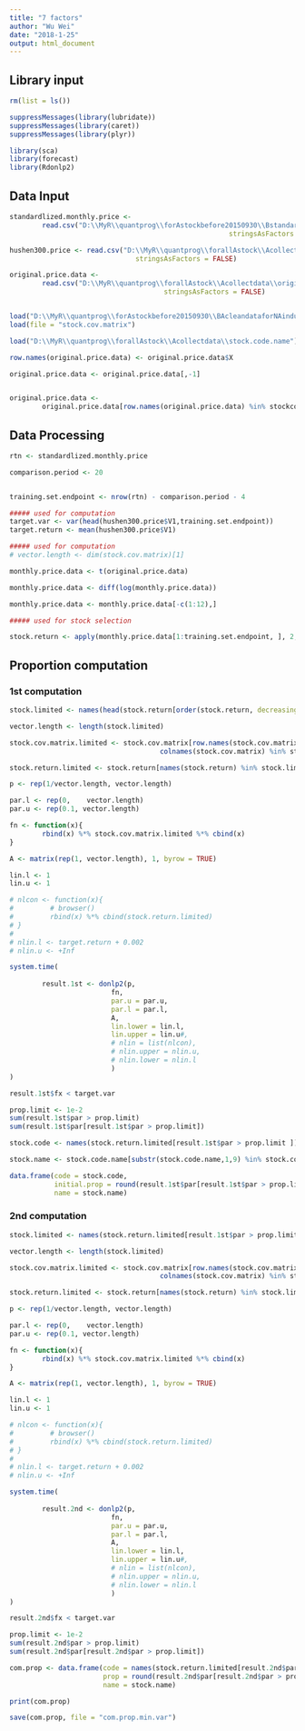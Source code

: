 ```yaml
---
title: "7 factors"
author: "Wu Wei"
date: "2018-1-25"
output: html_document
---
```




## Library input
```r
rm(list = ls())

suppressMessages(library(lubridate))
suppressMessages(library(caret))
suppressMessages(library(plyr))

library(sca)
library(forecast)
library(Rdonlp2)

```

## Data Input
```r
standardlized.monthly.price <- 
        read.csv("D:\\MyR\\quantprog\\forAstockbefore20150930\\Bstandardlizefactor\\standardlized.monthly.price.csv", 
                                                      stringsAsFactors = FALSE)

hushen300.price <- read.csv("D:\\MyR\\quantprog\\forallAstock\\Acollectdata\\hushen300.monthly.price.csv",
                               stringsAsFactors = FALSE)

original.price.data <- 
        read.csv("D:\\MyR\\quantprog\\forallAstock\\Acollectdata\\originaldata\\original.price.data.csv", 
                                      stringsAsFactors = FALSE)


load("D:\\MyR\\quantprog\\forAstockbefore20150930\\BAcleandataforNAindustry\\stockcode")
load(file = "stock.cov.matrix")

load("D:\\MyR\\quantprog\\forallAstock\\Acollectdata\\stock.code.name")

```

```r
row.names(original.price.data) <- original.price.data$X

original.price.data <- original.price.data[,-1]


original.price.data <- 
        original.price.data[row.names(original.price.data) %in% stockcode,]

```



## Data Processing
```r
rtn <- standardlized.monthly.price
```

```r
comparison.period <- 20


training.set.endpoint <- nrow(rtn) - comparison.period - 4
```

```r
##### used for computation
target.var <- var(head(hushen300.price$V1,training.set.endpoint))
target.return <- mean(hushen300.price$V1)
```

```r
##### used for computation
# vector.length <- dim(stock.cov.matrix)[1]
```


```r
monthly.price.data <- t(original.price.data)

monthly.price.data <- diff(log(monthly.price.data))


```

```r
monthly.price.data <- monthly.price.data[-c(1:12),]
```


```r
##### used for stock selection

stock.return <- apply(monthly.price.data[1:training.set.endpoint, ], 2, median,na.rm = TRUE)

```


## Proportion computation

### 1st computation

```r
stock.limited <- names(head(stock.return[order(stock.return, decreasing = TRUE)], 200))

vector.length <- length(stock.limited)

stock.cov.matrix.limited <- stock.cov.matrix[row.names(stock.cov.matrix) %in% stock.limited,
                                     colnames(stock.cov.matrix) %in% stock.limited]

stock.return.limited <- stock.return[names(stock.return) %in% stock.limited]
```


```r
p <- rep(1/vector.length, vector.length)

par.l <- rep(0,    vector.length)
par.u <- rep(0.1, vector.length)

fn <- function(x){
        rbind(x) %*% stock.cov.matrix.limited %*% cbind(x)
}

A <- matrix(rep(1, vector.length), 1, byrow = TRUE)

lin.l <- 1
lin.u <- 1

# nlcon <- function(x){
#         # browser()
#         rbind(x) %*% cbind(stock.return.limited)
# }
# 
# nlin.l <- target.return + 0.002
# nlin.u <- +Inf
```


```r
system.time(
        
        result.1st <- donlp2(p,
                         fn,
                         par.u = par.u,
                         par.l = par.l,
                         A,
                         lin.lower = lin.l,
                         lin.upper = lin.u#,
                         # nlin = list(nlcon),
                         # nlin.upper = nlin.u,
                         # nlin.lower = nlin.l
                         )        
)

```

```r
result.1st$fx < target.var

prop.limit <- 1e-2
sum(result.1st$par > prop.limit)
sum(result.1st$par[result.1st$par > prop.limit])

stock.code <- names(stock.return.limited[result.1st$par > prop.limit ])

stock.name <- stock.code.name[substr(stock.code.name,1,9) %in% stock.code]

data.frame(code = stock.code, 
           initial.prop = round(result.1st$par[result.1st$par > prop.limit ] * 100, digits = 2),
           name = stock.name) 
```

### 2nd computation

```r
stock.limited <- names(stock.return.limited[result.1st$par > prop.limit ])

vector.length <- length(stock.limited)

stock.cov.matrix.limited <- stock.cov.matrix[row.names(stock.cov.matrix) %in% stock.limited,
                                     colnames(stock.cov.matrix) %in% stock.limited]

stock.return.limited <- stock.return[names(stock.return) %in% stock.limited]
```


```r
p <- rep(1/vector.length, vector.length)

par.l <- rep(0,    vector.length)
par.u <- rep(0.1, vector.length)

fn <- function(x){
        rbind(x) %*% stock.cov.matrix.limited %*% cbind(x)
}

A <- matrix(rep(1, vector.length), 1, byrow = TRUE)

lin.l <- 1
lin.u <- 1

# nlcon <- function(x){
#         # browser()
#         rbind(x) %*% cbind(stock.return.limited)
# }
# 
# nlin.l <- target.return + 0.002
# nlin.u <- +Inf
```


```r
system.time(
        
        result.2nd <- donlp2(p,
                         fn,
                         par.u = par.u,
                         par.l = par.l,
                         A,
                         lin.lower = lin.l,
                         lin.upper = lin.u#,
                         # nlin = list(nlcon),
                         # nlin.upper = nlin.u,
                         # nlin.lower = nlin.l
                         )        
)

```

```r
result.2nd$fx < target.var

prop.limit <- 1e-2
sum(result.2nd$par > prop.limit)
sum(result.2nd$par[result.2nd$par > prop.limit])

com.prop <- data.frame(code = names(stock.return.limited[result.2nd$par > prop.limit ]), 
                       prop = round(result.2nd$par[result.2nd$par > prop.limit ] * 100, digits = 2),
                       name = stock.name) 

print(com.prop)
```


```r
save(com.prop, file = "com.prop.min.var")
```




